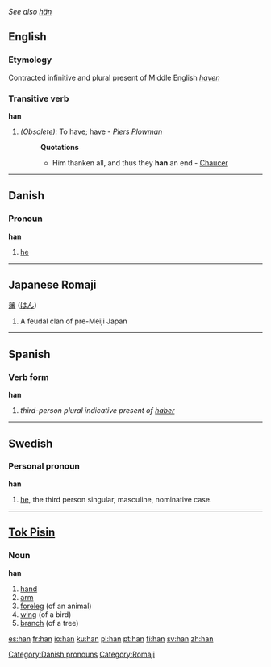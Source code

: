 ''See also [[hän]]''
==English==
===Etymology===
Contracted infinitive and plural present of Middle English ''[[haven]]''

===Transitive verb===
'''han'''
#''(Obsolete):'' To have; have - ''[[Piers Plowman]]''
#:'''Quotations'''
#:*Him thanken all, and thus they '''han''' an end - [[Chaucer]]

----

==Danish==

=== Pronoun ===
'''han'''

#[[he]]

[[Category:Danish pronouns]]

----

==Japanese Romaji==
[[藩]] ([[はん]])

# A feudal clan of pre-Meiji Japan

[[Category:Romaji]]

----

==Spanish==

===Verb form===
'''han'''
# ''third-person plural indicative present of [[haber]]''

----

==Swedish==

===Personal pronoun===
'''han'''
# [[he]], the third person singular, masculine, nominative case.

----

==[[Tok Pisin]]==

===Noun===
'''han'''
#[[hand]]
#[[arm]]
#[[foreleg]] (of an animal)
#[[wing]] (of a bird)
#[[branch]] (of a tree)

[[es:han]]
[[fr:han]]
[[io:han]]
[[ku:han]]
[[pl:han]]
[[pt:han]]
[[fi:han]]
[[sv:han]]
[[zh:han]]